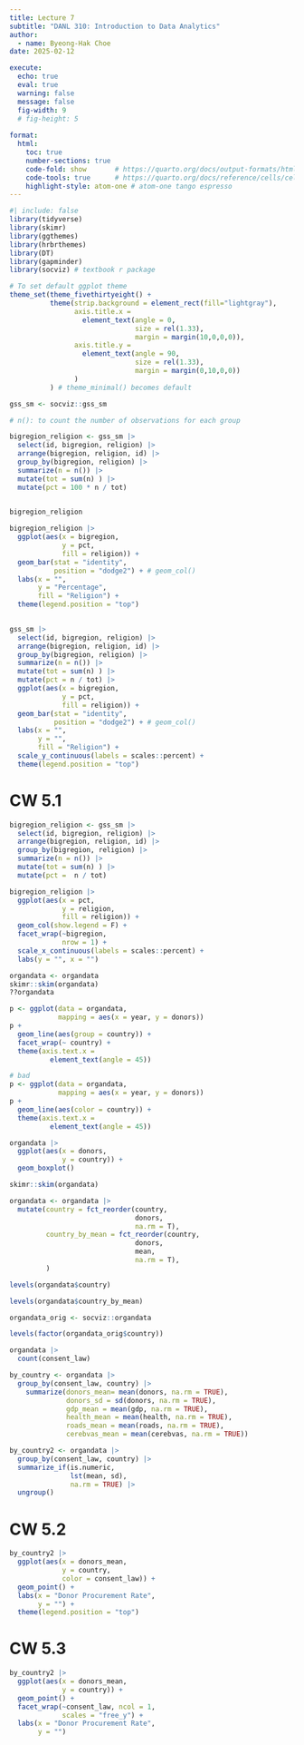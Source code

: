 ```yaml
---
title: Lecture 7
subtitle: "DANL 310: Introduction to Data Analytics"
author: 
  - name: Byeong-Hak Choe
date: 2025-02-12

execute: 
  echo: true
  eval: true
  warning: false
  message: false
  fig-width: 9
  # fig-height: 5
  
format: 
  html:
    toc: true
    number-sections: true
    code-fold: show       # https://quarto.org/docs/output-formats/html-code.html  
    code-tools: true      # https://quarto.org/docs/reference/cells/cells-jupyter.html
    highlight-style: atom-one # atom-one tango espresso
---
```


```r
#| include: false
library(tidyverse)
library(skimr)
library(ggthemes)
library(hrbrthemes)
library(DT)
library(gapminder)
library(socviz) # textbook r package

# To set default ggplot theme
theme_set(theme_fivethirtyeight() +
          theme(strip.background = element_rect(fill="lightgray"),
                axis.title.x = 
                  element_text(angle = 0,
                               size = rel(1.33),
                               margin = margin(10,0,0,0)),
                axis.title.y = 
                  element_text(angle = 90,
                               size = rel(1.33),
                               margin = margin(0,10,0,0))
                )
          ) # theme_minimal() becomes default
```




```r
gss_sm <- socviz::gss_sm
```

```r
# n(): to count the number of observations for each group

bigregion_religion <- gss_sm |> 
  select(id, bigregion, religion) |> 
  arrange(bigregion, religion, id) |> 
  group_by(bigregion, religion) |> 
  summarize(n = n()) |> 
  mutate(tot = sum(n) ) |> 
  mutate(pct = 100 * n / tot)
  

bigregion_religion
```


```r
bigregion_religion |> 
  ggplot(aes(x = bigregion,
             y = pct,
             fill = religion)) +
  geom_bar(stat = "identity",
           position = "dodge2") + # geom_col()
  labs(x = "",
       y = "Percentage",
       fill = "Religion") +
  theme(legend.position = "top")
  
```

```r
gss_sm |> 
  select(id, bigregion, religion) |> 
  arrange(bigregion, religion, id) |> 
  group_by(bigregion, religion) |> 
  summarize(n = n()) |> 
  mutate(tot = sum(n) ) |> 
  mutate(pct = n / tot) |> 
  ggplot(aes(x = bigregion,
             y = pct,
             fill = religion)) +
  geom_bar(stat = "identity",
           position = "dodge2") + # geom_col()
  labs(x = "",
       y = "",
       fill = "Religion") +
  scale_y_continuous(labels = scales::percent) +
  theme(legend.position = "top")
```

# CW 5.1
```r

bigregion_religion <- gss_sm |> 
  select(id, bigregion, religion) |> 
  arrange(bigregion, religion, id) |> 
  group_by(bigregion, religion) |> 
  summarize(n = n()) |> 
  mutate(tot = sum(n) ) |> 
  mutate(pct =  n / tot)

bigregion_religion |> 
  ggplot(aes(x = pct,
             y = religion,
             fill = religion)) +
  geom_col(show.legend = F) +
  facet_wrap(~bigregion,
             nrow = 1) +
  scale_x_continuous(labels = scales::percent) +
  labs(y = "", x = "")

```


```r
organdata <- organdata
skimr::skim(organdata)
??organdata
```



```r
p <- ggplot(data = organdata,
            mapping = aes(x = year, y = donors))
p + 
  geom_line(aes(group = country)) + 
  facet_wrap(~ country) +
  theme(axis.text.x = 
          element_text(angle = 45))
```


```r

# bad
p <- ggplot(data = organdata,
            mapping = aes(x = year, y = donors))
p + 
  geom_line(aes(color = country)) + 
  theme(axis.text.x = 
          element_text(angle = 45))
```


```r
organdata |> 
  ggplot(aes(x = donors,
             y = country)) +
  geom_boxplot()
```


```r
skimr::skim(organdata)
```


```r
organdata <- organdata |> 
  mutate(country = fct_reorder(country,
                               donors,
                               na.rm = T),
         country_by_mean = fct_reorder(country,
                               donors,
                               mean,
                               na.rm = T),
         )

levels(organdata$country)
```
```r

levels(organdata$country_by_mean)
```


```r
organdata_orig <- socviz::organdata

levels(factor(organdata_orig$country))
```


```r
organdata |> 
  count(consent_law)
```

```r
by_country <- organdata |> 
  group_by(consent_law, country) |>
    summarize(donors_mean= mean(donors, na.rm = TRUE),
              donors_sd = sd(donors, na.rm = TRUE),
              gdp_mean = mean(gdp, na.rm = TRUE),
              health_mean = mean(health, na.rm = TRUE),
              roads_mean = mean(roads, na.rm = TRUE),
              cerebvas_mean = mean(cerebvas, na.rm = TRUE))
```


```r
by_country2 <- organdata |> 
  group_by(consent_law, country) |>
  summarize_if(is.numeric, 
               lst(mean, sd), 
               na.rm = TRUE) |>
  ungroup()
```

# CW 5.2

```r
by_country2 |> 
  ggplot(aes(x = donors_mean,
             y = country,
             color = consent_law)) +
  geom_point() +
  labs(x = "Donor Procurement Rate",
       y = "") +
  theme(legend.position = "top")
```


# CW 5.3
```r
by_country2 |> 
  ggplot(aes(x = donors_mean,
             y = country)) +
  geom_point() +
  facet_wrap(~consent_law, ncol = 1,
             scales = "free_y") +
  labs(x = "Donor Procurement Rate",
       y = "") 
```


